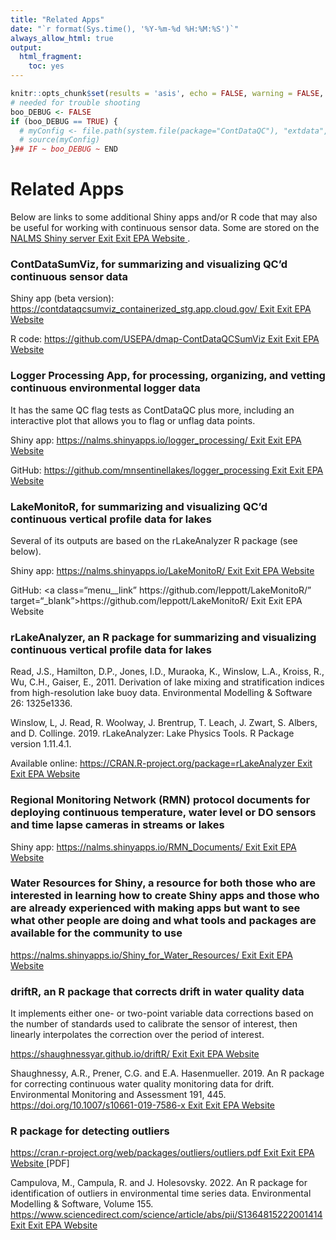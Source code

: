 ```yaml
---
title: "Related Apps"
date: "`r format(Sys.time(), '%Y-%m-%d %H:%M:%S')`"
always_allow_html: true
output:
  html_fragment:
    toc: yes
---
```


```r
knitr::opts_chunk$set(results = 'asis', echo = FALSE, warning = FALSE, message = FALSE, fig.align = "center")
# needed for trouble shooting
boo_DEBUG <- FALSE
if (boo_DEBUG == TRUE) {
  # myConfig <- file.path(system.file(package="ContDataQC"), "extdata", "config.ORIG.R")
  # source(myConfig)
}## IF ~ boo_DEBUG ~ END
```

# Related Apps

Below are links to some additional Shiny apps and/or R code that may also be useful for working with continuous sensor data. Some are stored on the <a class="menu__link" href="https://nalms.shinyapps.io/NALMS_Shiny_Home/" target="_blank">NALMS Shiny server<span class="usa-tag external-link__tag" title="Exit EPA Website">
                    <span aria-hidden="true">Exit</span>
                    <span class="u-visually-hidden"> Exit EPA Website</span>
                  </span>
                </a>.

### ContDataSumViz, for summarizing and visualizing QC’d continuous sensor data

Shiny app (beta version): <a class="menu__link" href="https://contdataqcsumviz_containerized_stg.app.cloud.gov/" target="_blank">https://contdataqcsumviz_containerized_stg.app.cloud.gov/<span class="usa-tag external-link__tag" title="Exit EPA Website">
                    <span aria-hidden="true">Exit</span>
                    <span class="u-visually-hidden"> Exit EPA Website</span>
                  </span>
                </a>

R code: <a class="menu__link" href="https://github.com/USEPA/dmap-ContDataQCSumViz" target="_blank">https://github.com/USEPA/dmap-ContDataQCSumViz<span class="usa-tag external-link__tag" title="Exit EPA Website">
                    <span aria-hidden="true">Exit</span>
                    <span class="u-visually-hidden"> Exit EPA Website</span>
                  </span>
                </a>

### Logger Processing App, for processing, organizing, and vetting continuous environmental logger data 

It has the same QC flag tests as ContDataQC plus more, including an interactive plot that allows you to flag or unflag data points.

Shiny app: <a class="menu__link" href="https://nalms.shinyapps.io/logger_processing/" target="_blank">https://nalms.shinyapps.io/logger_processing/<span class="usa-tag external-link__tag" title="Exit EPA Website">
                    <span aria-hidden="true">Exit</span>
                    <span class="u-visually-hidden"> Exit EPA Website</span>
                  </span>
                </a>

GitHub: <a class="menu__link" href="https://github.com/mnsentinellakes/logger_processing" target="_blank">https://github.com/mnsentinellakes/logger_processing<span class="usa-tag external-link__tag" title="Exit EPA Website">
                    <span aria-hidden="true">Exit</span>
                    <span class="u-visually-hidden"> Exit EPA Website</span>
                  </span>
                </a>

### LakeMonitoR, for summarizing and visualizing QC’d continuous vertical profile data for lakes 

Several of its outputs are based on the rLakeAnalyzer R package (see below).

Shiny app: <a class="menu__link" href="https://nalms.shinyapps.io/LakeMonitoR/" target="_blank">https://nalms.shinyapps.io/LakeMonitoR/<span class="usa-tag external-link__tag" title="Exit EPA Website">
                    <span aria-hidden="true">Exit</span>
                    <span class="u-visually-hidden"> Exit EPA Website</span>
                  </span>
                </a>

GitHub: <a class="menu__link" https://github.com/leppott/LakeMonitoR/" target="_blank">https://github.com/leppott/LakeMonitoR/<span class="usa-tag external-link__tag" title="Exit EPA Website">
                    <span aria-hidden="true">Exit</span>
                    <span class="u-visually-hidden"> Exit EPA Website</span>
                  </span>
                </a>

### rLakeAnalyzer, an R package for summarizing and visualizing continuous vertical profile data for lakes

Read, J.S., Hamilton, D.P., Jones, I.D., Muraoka, K., Winslow, L.A., Kroiss, R., Wu, C.H., Gaiser, E., 2011. Derivation of lake mixing and stratification indices from high-resolution lake buoy data. Environmental Modelling & Software 26: 1325e1336.

Winslow, L, J. Read, R. Woolway, J. Brentrup, T. Leach, J. Zwart, S.  Albers, and D. Collinge. 2019. rLakeAnalyzer: Lake Physics Tools. R Package version 1.11.4.1. 

Available online: <a class="menu__link" href="https://CRAN.R-project.org/package=rLakeAnalyzer" target="_blank">https://CRAN.R-project.org/package=rLakeAnalyzer<span class="usa-tag external-link__tag" title="Exit EPA Website">
                    <span aria-hidden="true">Exit</span>
                    <span class="u-visually-hidden"> Exit EPA Website</span>
                  </span>
                </a>
                
### Regional Monitoring Network (RMN) protocol documents for deploying continuous temperature, water level or DO sensors and time lapse cameras in streams or lakes

Shiny app: <a class="menu__link" href="https://nalms.shinyapps.io/RMN_Documents/" target="_blank">https://nalms.shinyapps.io/RMN_Documents/<span class="usa-tag external-link__tag" title="Exit EPA Website">
                    <span aria-hidden="true">Exit</span>
                    <span class="u-visually-hidden"> Exit EPA Website</span>
                  </span>
                </a>

### Water Resources for Shiny, a resource for both those who are interested in learning how to create Shiny apps and those who are already experienced with making apps but want to see what other people are doing and what tools and packages are available for the community to use

<a class="menu__link" href="https://nalms.shinyapps.io/Shiny_for_Water_Resources/" target="_blank">https://nalms.shinyapps.io/Shiny_for_Water_Resources/<span class="usa-tag external-link__tag" title="Exit EPA Website">
                    <span aria-hidden="true">Exit</span>
                    <span class="u-visually-hidden"> Exit EPA Website</span>
                  </span>
                </a>

### driftR, an R package that corrects drift in water quality data

It implements either one- or two-point variable data corrections based on the number of standards used to calibrate the sensor of interest, then linearly interpolates the correction over the period of interest.

<a class="menu__link" href="https://shaughnessyar.github.io/driftR/" target="_blank">https://shaughnessyar.github.io/driftR/<span class="usa-tag external-link__tag" title="Exit EPA Website">
                    <span aria-hidden="true">Exit</span>
                    <span class="u-visually-hidden"> Exit EPA Website</span>
                  </span>
                </a>

Shaughnessy, A.R., Prener, C.G. and E.A. Hasenmueller. 2019. An R package for correcting continuous water quality monitoring data for drift. Environmental Monitoring and Assessment 191, 445. 
<a class="menu__link" href="https://doi.org/10.1007/s10661-019-7586-x" target="_blank">https://doi.org/10.1007/s10661-019-7586-x<span class="usa-tag external-link__tag" title="Exit EPA Website">
                    <span aria-hidden="true">Exit</span>
                    <span class="u-visually-hidden"> Exit EPA Website</span>
                  </span>
                </a>

### R package for detecting outliers

<a class="menu__link" href="https://cran.r-project.org/web/packages/outliers/outliers.pdf" target="_blank">https://cran.r-project.org/web/packages/outliers/outliers.pdf<span class="usa-tag external-link__tag" title="Exit EPA Website">
                    <span aria-hidden="true">Exit</span>
                    <span class="u-visually-hidden"> Exit EPA Website</span>
                  </span>
                </a> [PDF]

Campulova, M., Campula, R. and J. Holesovsky. 2022. An R package for identification of outliers in environmental time series data. Environmental Modelling & Software, Volume 155. <a class="menu__link" href="https://www.sciencedirect.com/science/article/abs/pii/S1364815222001414" target="_blank">https://www.sciencedirect.com/science/article/abs/pii/S1364815222001414<span class="usa-tag external-link__tag" title="Exit EPA Website">
                    <span aria-hidden="true">Exit</span>
                    <span class="u-visually-hidden"> Exit EPA Website</span>
                  </span>
                </a>
